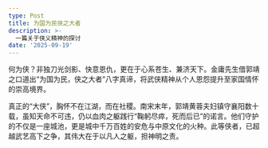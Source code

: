 ```yaml
---
type: Post
title: 为国为民侠之大者
description: >-
  一篇关于侠义精神的探讨
date: '2025-09-19'
---
```


何为侠？非独刀光剑影、快意恩仇，更在于心系苍生、兼济天下。金庸先生借郭靖之口道出“为国为民，侠之大者”八字真谛，将武侠精神从个人恩怨提升至家国情怀的崇高境界。

真正的“大侠”，胸怀不在江湖，而在社稷。南宋末年，郭靖黄蓉夫妇镇守襄阳数十载，虽知天命不可违，仍以血肉之躯践行“鞠躬尽瘁，死而后已”的诺言。他们守护的不仅是一座城池，更是城中千万百姓的安危与中原文化的火种。此等侠者，已超越武艺高下之争，其伟大在于以凡人之躯，担神明之责。